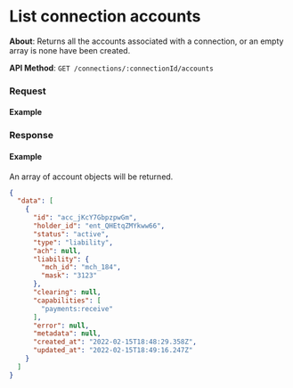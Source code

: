 
# List connection accounts

**About**: Returns all the accounts associated with a connection, or an empty array is none have been created.

**API Method**: `GET /connections/:connectionId/accounts`

### Request

#### Example
<ConnectionsRetrieveAccounts />

### Response

#### Example

An array of account objects will be returned.

```json
{
  "data": [
    {
      "id": "acc_jKcY7GbpzpwGm",
      "holder_id": "ent_QHEtqZMYkww66",
      "status": "active",
      "type": "liability",
      "ach": null,
      "liability": {
        "mch_id": "mch_184",
        "mask": "3123"
      },
      "clearing": null,
      "capabilities": [
        "payments:receive"
      ],
      "error": null,
      "metadata": null,
      "created_at": "2022-02-15T18:48:29.358Z",
      "updated_at": "2022-02-15T18:49:16.247Z"
    }
  ]
}
```

